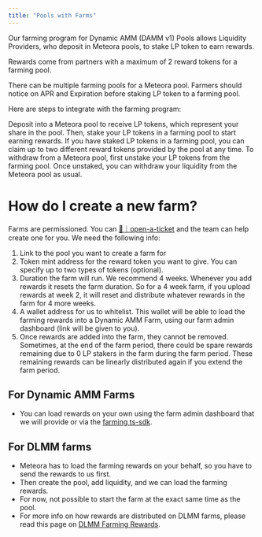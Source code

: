 ```yaml
---
title: "Pools with Farms"
---
```


Our farming program for Dynamic AMM (DAMM v1) Pools allows Liquidity Providers, who deposit in Meteora pools, to stake LP token to earn rewards.

Rewards come from partners with a maximum of 2 reward tokens for a farming pool.

There can be multiple farming pools for a Meteora pool. Farmers should notice on APR and Expiration before staking LP token to a farming pool.

Here are steps to integrate with the farming program:

<CardGroup cols={2}>
  <Card title="Stake" icon="steak" iconType="solid">
    Deposit into a Meteora pool to receive LP tokens, which represent your share in the pool. Then, stake your LP tokens in a farming pool to start earning rewards.
  </Card>
  <Card title="Claim" icon="gift" iconType="solid">
    If you have staked LP tokens in a farming pool, you can claim up to two different reward tokens provided by the pool at any time.
  </Card>
  <Card title="Unstake" icon="unlock" iconType="solid">
    To withdraw from a Meteora pool, first unstake your LP tokens from the farming pool. Once unstaked, you can withdraw your liquidity from the Meteora pool as usual.
  </Card>
</CardGroup>

# How do I create a new farm?

Farms are permissioned. You can ⁠[🎫｜open-a-ticket](https://discord.com/channels/841152225564950528/1200395730758668318) and the team can help create one for you. We need the following info:

1. Link to the pool you want to create a farm for
2. Token mint address for the reward token you want to give. You can specify up to two types of tokens (optional).
3. Duration the farm will run. We recommend 4 weeks. Whenever you add rewards it resets the farm duration. So for a 4 week farm, if you upload rewards at week 2, it will reset and distribute whatever rewards in the farm for 4 more weeks.
4. A wallet address for us to whitelist. This wallet will be able to load the farming rewards into a Dynamic AMM Farm, using our farm admin dashboard (link will be given to you).
5. Once rewards are added into the farm, they cannot be removed. Sometimes, at the end of the farm period, there could be spare rewards remaining due to 0 LP stakers in the farm during the farm period. These remaining rewards can be linearly distributed again if you extend the farm period.

## **For Dynamic AMM Farms**

- You can load rewards on your own using the farm admin dashboard that we will provide or via the [farming ts-sdk](https://github.com/MeteoraAg/reward-pool).

## **For DLMM farms**

- Meteora has to load the farming rewards on your behalf, so you have to send the rewards to us first.
- Then create the pool, add liquidity, and we can load the farming rewards.
- For now, not possible to start the farm at the exact same time as the pool.
- For more info on how rewards are distributed on DLMM farms, please read this page on [DLMM Farming Rewards](/overview/products/dlmm/5-dlmm-farming-rewards).